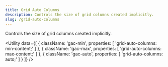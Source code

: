 ```yaml
---
title: Grid Auto Columns
description: Controls the size of grid columns created implicitly.
slug: /grid-auto-columns
---
```



Controls the size of grid columns created implicitly.

<Utility
  data={[
    {
        className: 'gac-min',
        properties: [
            'grid-auto-columns: min-content;'
        ]
    },
    {
        className: 'gac-max',
        properties: [
            'grid-auto-columns: max-content;'
        ]
    },
    {
        className: 'gac-auto',
        properties: [
            'grid-auto-columns: auto;'
        ]
    }
  ]}
/>